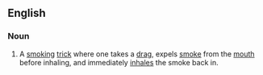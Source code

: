 ==English==

===Noun===
{{en-noun|head=[[snap]] [[inhale]]}}

# A [[smoking]] [[trick]] where one takes a [[drag]], expels [[smoke]] from the [[mouth]] before inhaling, and immediately [[inhale]]s the smoke back in.